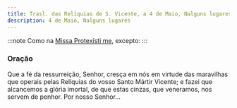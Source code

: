```yaml
---
title: Trasl. das Relíquias de S. Vicente, a 4 de Maio, Nalguns lugares
description: 4 de Maio, Nalguns lugares
---
```


:::note
Como na [Missa Protexísti me](/missal/comum/9martir), excepto:
:::

### Oração

Que a fé da ressurreição, Senhor, cresça em nós em virtude das maravilhas
que operais pelas Relíquias do vosso Santo Mártir Vicente; e fazei que
alcancemos a glória imortal, de que estas cinzas, que veneramos, nos
servem de penhor. Por nosso Senhor...
